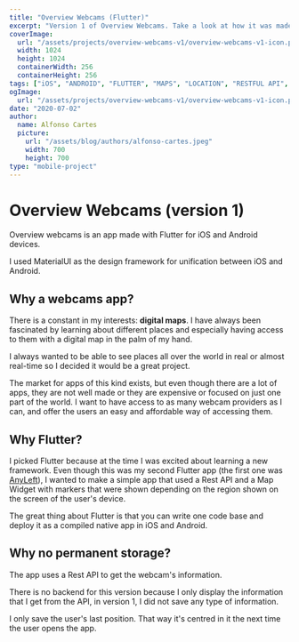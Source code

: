 ```yaml
---
title: "Overview Webcams (Flutter)"
excerpt: "Version 1 of Overview Webcams. Take a look at how it was made, what technologies where used and why..."
coverImage:
  url: "/assets/projects/overview-webcams-v1/overview-webcams-v1-icon.png"
  width: 1024
  height: 1024
  containerWidth: 256
  containerHeight: 256
tags: ["iOS", "ANDROID", "FLUTTER", "MAPS", "LOCATION", "RESTFUL API", "GITHUB"]
ogImage:
  url: "/assets/projects/overview-webcams-v1/overview-webcams-v1-icon.png"
date: "2020-07-02"
author:
  name: Alfonso Cartes
  picture:
    url: "/assets/blog/authors/alfonso-cartes.jpeg"
    width: 700
    height: 700
type: "mobile-project"
---
```


# Overview Webcams (version 1)

Overview webcams is an app made with Flutter for iOS and Android devices.

I used MaterialUI as the design framework for unification between iOS and Android.

<Carousel post="overview-webcams-v1" />

## Why a webcams app?

There is a constant in my interests: **digital maps**. I have always been fascinated by learning about different places and especially having access to them with a digital map in the palm of my hand.

I always wanted to be able to see places all over the world in real or almost real-time so I decided it would be a great project.

The market for apps of this kind exists, but even though there are a lot of apps, they are not well made or they are expensive or focused on just one part of the world. I want to have access to as many webcam providers as I can, and offer the users an easy and affordable way of accessing them.

## Why Flutter?

I picked Flutter because at the time I was excited about learning a new framework. Even though this was my second Flutter app (the first one was [AnyLeft](http://www.cartes.dev/portfolio/mobile-development/mobile-projects/anyleft-v1)), I wanted to make a simple app that used a Rest API and a Map Widget with markers that were shown depending on the region shown on the screen of the user's device.

The great thing about Flutter is that you can write one code base and deploy it as a compiled native app in iOS and Android.

## Why no permanent storage?

The app uses a Rest API to get the webcam's information.

There is no backend for this version because I only display the information that I get from the API, in version 1, I did not save any type of information.

I only save the user's last position. That way it's centred in it the next time the user opens the app.
